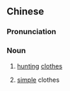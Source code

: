 {{also|韦衣}}
==Chinese==
{{zh-forms|s=韦衣}}

===Pronunciation===
{{zh-pron
|m=wéiyī
|cat=n
}}

===Noun===
{{zh-noun}}

# {{lb|zh|literary}} [[hunting]] [[clothes]]
# {{lb|zh|literary}} [[simple]] clothes